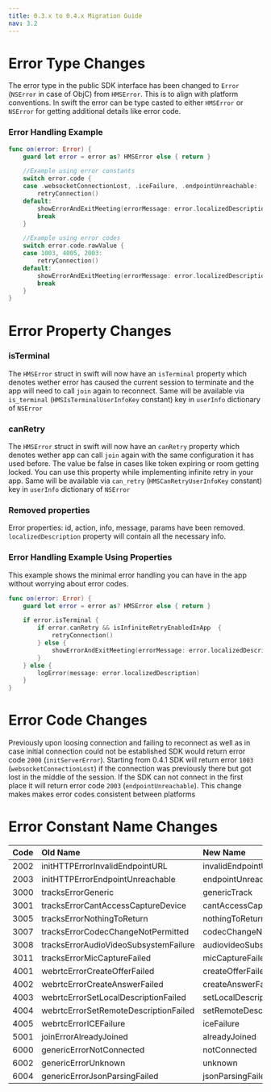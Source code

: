 ```yaml
---
title: 0.3.x to 0.4.x Migration Guide
nav: 3.2
---
```


# Error Type Changes

The error type in the public SDK interface has been changed to `Error` (`NSError` in case of ObjC) from `HMSError`. This is to align with platform conventions. In swift the error can be type casted to either `HMSError` or `NSError` for getting additional details like error code.

### Error Handling Example

```swift
func on(error: Error) {
    guard let error = error as? HMSError else { return }

    //Example using error constants
    switch error.code {
    case .websocketConnectionLost, .iceFailure, .endpointUnreachable:
        retryConnection()
    default:
		showErrorAndExitMeeting(errorMessage: error.localizedDescription)
        break
    }

    //Example using error codes
    switch error.code.rawValue {
    case 1003, 4005, 2003:
        retryConnection()
    default:
		showErrorAndExitMeeting(errorMessage: error.localizedDescription)
        break
    }
}
```

# Error Property Changes

### isTerminal

The `HMSError` struct in swift will now have an `isTerminal` property which denotes wether error has caused the current session to terminate and the app will need to call `join` again to reconnect. Same will be available via `is_terminal` (`HMSIsTerminalUserInfoKey` constant) key in `userInfo` dictionary of `NSError`

### canRetry

The `HMSError` struct in swift will now have an `canRetry` property which denotes wether app can call `join` again with the same configuration it has used before. The value be false in cases like token expiring or room getting locked. You can use this property while implementing infinite retry in your app. Same will be available via `can_retry` (`HMSCanRetryUserInfoKey` constant) key in `userInfo` dictionary of `NSError`

### Removed properties

Error properties: id, action, info, message, params have been removed. `localizedDescription` property will contain all the necessary info.

### Error Handling Example Using Properties

This example shows the minimal error handling you can have in the app without worrying about error codes.

```swift
func on(error: Error) {
    guard let error = error as? HMSError else { return }

    if error.isTerminal {
        if error.canRetry && isInfiniteRetryEnabledInApp  {
            retryConnection()
        } else {
            showErrorAndExitMeeting(errorMessage: error.localizedDescription)
        }
    } else {
        logError(message: error.localizedDescription)
    }
}
```

# Error Code Changes

Previously upon loosing connection and failing to reconnect as well as in case initial connection could not be established SDK would return error code `2000` (`initServerError`). Starting from 0.4.1 SDK will return error `1003` (`websocketConnectionLost`) if the connection was previously there but got lost in the middle of the session. If the SDK can not connect in the first place it will return error code `2003` (`endpointUnreachable`). This change makes makes error codes consistent between platforms

# Error Constant Name Changes

| **Code** | **Old Name**                          | **New Name**               |
| :------- | :------------------------------------ | :------------------------- |
| 2002     | initHTTPErrorInvalidEndpointURL       | invalidEndpointUrl         |
| 2003     | initHTTPErrorEndpointUnreachable      | endpointUnreachable        |
| 3000     | tracksErrorGeneric                    | genericTrack               |
| 3001     | tracksErrorCantAccessCaptureDevice    | cantAccessCaptureDevice    |
| 3005     | tracksErrorNothingToReturn            | nothingToReturn            |
| 3007     | tracksErrorCodecChangeNotPermitted    | codecChangeNotPermitted    |
| 3008     | tracksErrorAudioVideoSubsystemFailure | audiovideoSubsystemFailure |
| 3011     | tracksErrorMicCaptureFailed           | micCaptureFailed           |
| 4001     | webrtcErrorCreateOfferFailed          | createOfferFailed          |
| 4002     | webrtcErrorCreateAnswerFailed         | createAnswerFailed         |
| 4003     | webrtcErrorSetLocalDescriptionFailed  | setLocalDescriptionFailed  |
| 4004     | webrtcErrorSetRemoteDescriptionFailed | setRemoteDescriptionFailed |
| 4005     | webrtcErrorICEFailure                 | iceFailure                 |
| 5001     | joinErrorAlreadyJoined                | alreadyJoined              |
| 6000     | genericErrorNotConnected              | notConnected               |
| 6002     | genericErrorUnknown                   | unknown                    |
| 6004     | genericErrorJsonParsingFailed         | jsonParsingFailed          |
